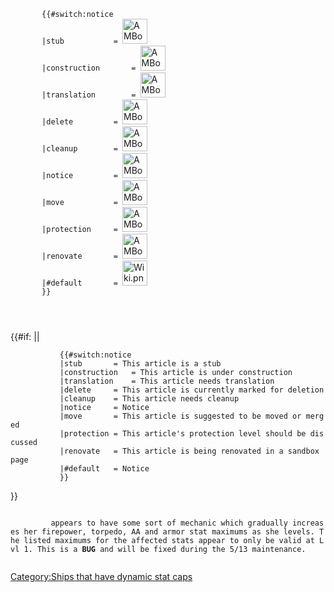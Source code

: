 
<div style="" class="plainlinks ambox ambox-type-notice">
	<div class="ambox-image">
		{{#switch:notice
		|stub			= [[File:AMBox_construction.png|40px|link=]]
		|construction		= [[File:AMBox_construction.png|40px|link=]]
		|translation		= [[File:AMBox_translation.png|40px|link=]]
		|delete			= [[File:AMBox_warning.png|40px|link=]]
		|cleanup		= [[File:AMBox_cleanup.png|40px|link=]]
		|notice			= [[File:AMBox_information.png|40px|link=]]
		|move			= [[File:AMBox_move.png|40px|link=]]
		|protection		= [[File:AMBox_protection.png|40px|link=]]
		|renovate		= [[File:AMBox_construction.png|40px|link=]]
		|#default		= [[File:Wiki.png|40px|link=]]
		}}
	</div>
	<div class="ambox-content">
		<span class="ambox-title">
{{#if: ||
			{{#switch:notice
			|stub		= This article is a stub
			|construction	= This article is under construction
			|translation	= This article needs translation
			|delete		= This article is currently marked for deletion
			|cleanup	= This article needs cleanup
			|notice		= Notice
			|move		= This article is suggested to be moved or merged
			|protection	= This article's protection level should be discussed
			|renovate	= This article is being renovated in a sandbox page
			|#default	= Notice
			}}
}}
		</span><br>
		<span class="ambox-description">{{PAGENAME}} appears to have some sort of mechanic which gradually increases her firepower, torpedo, AA and armor stat maximums as she levels. The listed maximums for the affected stats appear to only be valid at Lvl 1. This is a <b>BUG</b> and will be fixed during the 5/13 maintenance.</span>
	</div>
	<div class="ambox-clear"></div>
</div><includeonly>[[Category:Ships that have dynamic stat caps]]</includeonly>